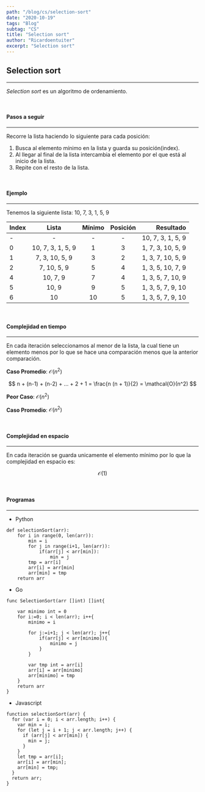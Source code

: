 ```yaml
---
path: "/blog/cs/selection-sort"
date: "2020-10-19"
tags: "Blog"
subtag: "CS"
title: "Selection sort"
author: "Ricardoentuiter"
excerpt: "Selection sort"
---
```


## Selection sort

---

_Selection sort_ es un algoritmo de ordenamiento.

<br />

#### Pasos a seguir

---

Recorre la lista haciendo lo siguiente para cada posición:

1. Busca al elemento mínimo en la lista y guarda su posición(index).
2. Al llegar al final de la lista intercambia el elemento por el que está al inicio de la lista.
3. Repite con el resto de la lista.

<br />

#### Ejemplo

---

Tenemos la siguiente lista: 10, 7, 3, 1, 5, 9

| Index |       Lista       | Mínimo | Posición |         Resultado |
| ----- | :---------------: | :----: | :------: | ----------------: |
| -     |         -         |   -    |    -     | 10, 7, 3, 1, 5, 9 |
| 0     | 10, 7, 3, 1, 5, 9 |   1    |    3     | 1, 7, 3, 10, 5, 9 |
| 1     |  7, 3, 10, 5, 9   |   3    |    2     | 1, 3, 7, 10, 5, 9 |
| 2     |    7, 10, 5, 9    |   5    |    4     | 1, 3, 5, 10, 7, 9 |
| 4     |     10, 7, 9      |   7    |    4     | 1, 3, 5, 7, 10, 9 |
| 5     |       10, 9       |   9    |    5     | 1, 3, 5, 7, 9, 10 |
| 6     |        10         |   10   |    5     | 1, 3, 5, 7, 9, 10 |

<br />

#### Complejidad en tiempo

---

En cada iteración seleccionamos al menor de la lista, la cual tiene un elemento menos por lo que se hace una comparación menos que la anterior comparación.

**Caso Promedio**: $\mathcal{O}(n^2)$

$$
n + (n-1) + (n-2) + ... + 2 + 1 = \frac{n (n + 1)}{2} = \mathcal{O}(n^2)
$$

**Peor Caso**: $\mathcal{O}(n^2)$

**Caso Promedio**: $\mathcal{O}(n^2)$

<br />

#### Complejidad en espacio

---

En cada iteración se guarda unicamente el elemento mínimo por lo que la complejidad en espacio es:

$$
\mathcal{O}(1)
$$

<br />

#### Programas

---

- Python

```python{numberLines: true}
def selectionSort(arr):
    for i in range(0, len(arr)):
        min = i
        for j in range(i+1, len(arr)):
            if(arr[j] < arr[min]):
                min = j
        tmp = arr[i]
        arr[i] = arr[min]
        arr[min] = tmp
    return arr
```

- Go
```go{numberLines: true}
func SelectionSort(arr []int) []int{

	var minimo int = 0
	for i:=0; i < len(arr); i++{
		minimo = i

		for j:=i+1; j < len(arr); j++{
			if(arr[j] < arr[minimo]){
				minimo = j
			}
		}

		var tmp int = arr[i]
		arr[i] = arr[minimo]
		arr[minimo] = tmp
	}
	return arr
}
```

- Javascript

```js{numberLines: true}
function selectionSort(arr) {
  for (var i = 0; i < arr.length; i++) {
    var min = i;
    for (let j = i + 1; j < arr.length; j++) {
      if (arr[j] < arr[min]) {
        min = j;
      }
    }
    let tmp = arr[i];
    arr[i] = arr[min];
    arr[min] = tmp;
  }
  return arr;
}
```
